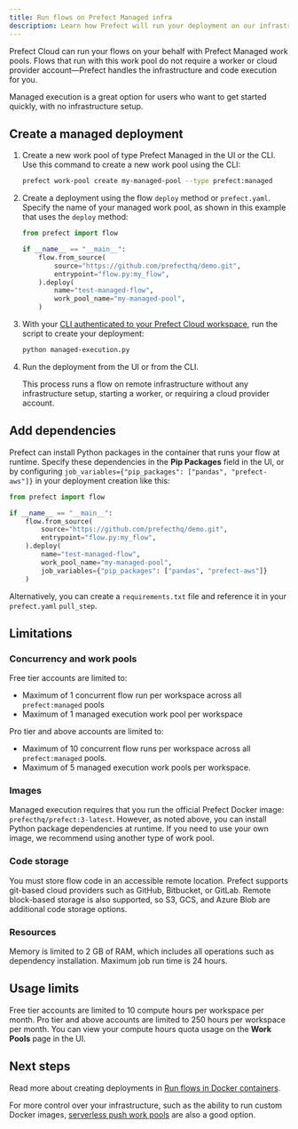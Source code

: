 ```yaml
---
title: Run flows on Prefect Managed infra
description: Learn how Prefect will run your deployment on our infrastructure.
---
```

Prefect Cloud can run your flows on your behalf with Prefect Managed work pools.
Flows that run with this work pool do not require a worker or cloud provider 
account—Prefect handles the infrastructure and code execution for you.

Managed execution is a great option for users who want to get started quickly, with no infrastructure setup.

## Create a managed deployment

1. Create a new work pool of type Prefect Managed in the UI or the CLI.
   Use this command to create a new work pool using the CLI:

   ```bash
   prefect work-pool create my-managed-pool --type prefect:managed
   ```

1. Create a deployment using the flow `deploy` method or `prefect.yaml`.
   Specify the name of your managed work pool, as shown in this example that uses the `deploy` method:

   ```python managed-execution.py
   from prefect import flow

   if __name__ == "__main__":
       flow.from_source(
           source="https://github.com/prefecthq/demo.git",
           entrypoint="flow.py:my_flow",
       ).deploy(
           name="test-managed-flow",
           work_pool_name="my-managed-pool",
       )
   ```

1. With your [CLI authenticated to your Prefect Cloud workspace](/3.0rc/manage/cloud/manage-users/api-keys/), run the script to create your deployment:

   ```bash
   python managed-execution.py
   ```

1. Run the deployment from the UI or from the CLI.

   This process runs a flow on remote infrastructure without any infrastructure setup, starting a worker, or requiring a cloud provider account.

## Add dependencies

Prefect can install Python packages in the container that runs your flow at runtime.
Specify these dependencies in the **Pip Packages** field in the UI, or by configuring 
`job_variables={"pip_packages": ["pandas", "prefect-aws"]}` in your deployment creation like this:

```python
from prefect import flow

if __name__ == "__main__":
    flow.from_source(
        source="https://github.com/prefecthq/demo.git",
        entrypoint="flow.py:my_flow",
    ).deploy(
        name="test-managed-flow",
        work_pool_name="my-managed-pool",
        job_variables={"pip_packages": ["pandas", "prefect-aws"]}
    )
```

Alternatively, you can create a `requirements.txt` file and reference it in your `prefect.yaml` `pull_step`.

## Limitations

### Concurrency and work pools

Free tier accounts are limited to:

- Maximum of 1 concurrent flow run per workspace across all `prefect:managed` pools
- Maximum of 1 managed execution work pool per workspace

Pro tier and above accounts are limited to:

- Maximum of 10 concurrent flow runs per workspace across all `prefect:managed` pools.
- Maximum of 5 managed execution work pools per workspace.

### Images

Managed execution requires that you run the official Prefect Docker image: `prefecthq/prefect:3-latest`. 
However, as noted above, you can install Python package dependencies at runtime. 
If you need to use your own image, we recommend using another type of work pool.

### Code storage

You must store flow code in an accessible remote location.
Prefect supports git-based cloud providers such as GitHub, Bitbucket, or GitLab.
Remote block-based storage is also supported, so S3, GCS, and Azure Blob are additional code storage options.

### Resources

Memory is limited to 2 GB of RAM, which includes all operations such as dependency installation. 
Maximum job run time is 24 hours.

## Usage limits

Free tier accounts are limited to 10 compute hours per workspace per month. 
Pro tier and above accounts are limited to 250 hours per workspace per month. 
You can view your compute hours quota usage on the **Work Pools** page in the UI.

## Next steps

Read more about creating deployments in [Run flows in Docker containers](/3.0rc/deploy/infrastructure-examples/docker/).

For more control over your infrastructure, such as the ability to run 
custom Docker images, [serverless push work pools](/3.0rc/deploy/infrastructure-examples/serverless/) 
are also a good option.